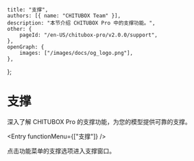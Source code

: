 
	title: "支撑",
	authors: [{ name: "CHITUBOX Team" }],
	description: "本节介绍 CHITUBOX Pro 中的支撑功能。",
	other: {
		pageId: "/en-US/chitubox-pro/v2.0.0/support",
	},
	openGraph: {
		images: ["/images/docs/og_logo.png"],
	},
};

# 支撑

深入了解 CHITUBOX Pro 的支撑功能，为您的模型提供可靠的支撑。

<Entry functionMenu={["支撑"]} />

点击功能菜单的支撑选项进入支撑窗口。
